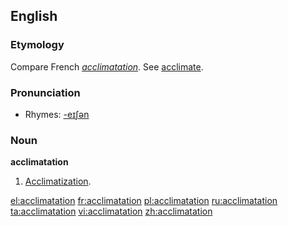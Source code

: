 ==English==

===Etymology===
Compare French ''[[acclimatation]]''.  See [[acclimate]].

===Pronunciation===
*Rhymes: [[Rhymes:English:-eɪʃǝn|-eɪʃǝn]]

===Noun===
'''acclimatation'''
# [[Acclimatization]].

[[el:acclimatation]]
[[fr:acclimatation]]
[[pl:acclimatation]]
[[ru:acclimatation]]
[[ta:acclimatation]]
[[vi:acclimatation]]
[[zh:acclimatation]]